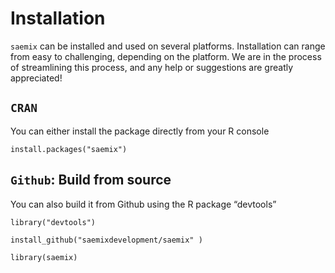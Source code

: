# Installation  {#install}

`saemix` can be installed and used on several platforms. Installation can range from easy to challenging, depending on the platform. We are in the process of streamlining this process, and any help or suggestions are greatly appreciated!



<!-- CRAN -->

## `CRAN`
You can either install the package directly from your R console

```
install.packages("saemix")
```

<!-- Github -->
## `Github`: Build from source
You can also build it from Github using the R package "devtools"

```
library("devtools")

install_github("saemixdevelopment/saemix" )

library(saemix)
```
